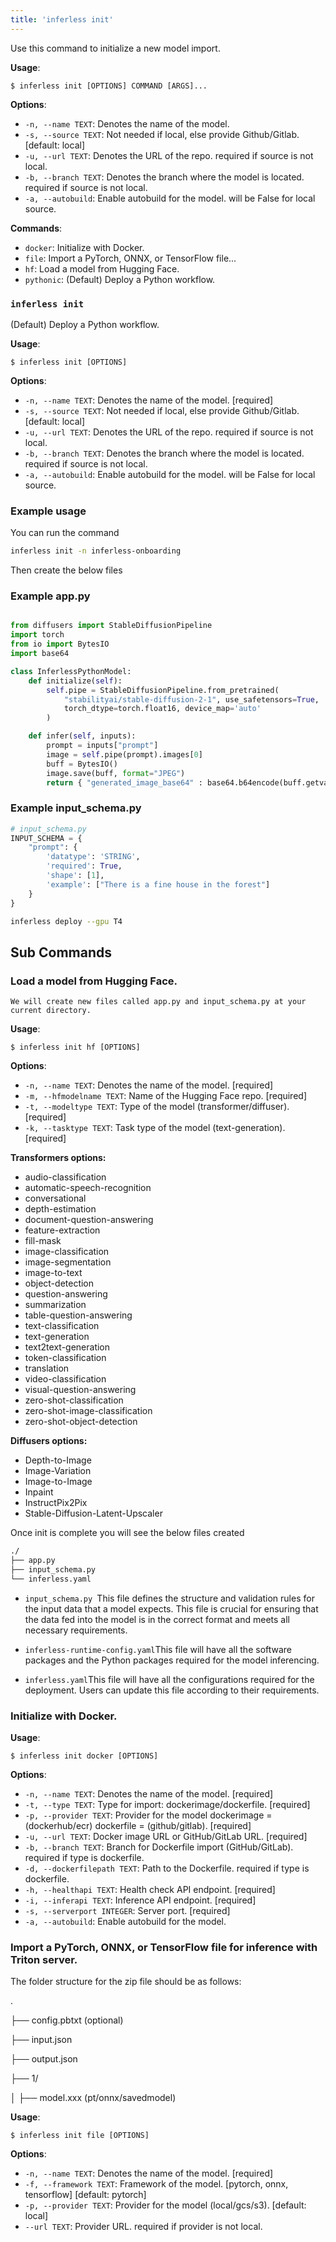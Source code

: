 ```yaml
---
title: 'inferless init'
---
```


Use this command to initialize a new model import.

**Usage**:

```console
$ inferless init [OPTIONS] COMMAND [ARGS]...
```

**Options**:

- `-n, --name TEXT`: Denotes the name of the model.
- `-s, --source TEXT`: Not needed if local, else provide Github/Gitlab. [default: local]
- `-u, --url TEXT`: Denotes the URL of the repo. required if source is not local.
- `-b, --branch TEXT`: Denotes the branch where the model is located. required if source is not local.
- `-a, --autobuild`: Enable autobuild for the model. will be False for local source.

**Commands**:

- `docker`: Initialize with Docker.
- `file`: Import a PyTorch, ONNX, or TensorFlow file...
- `hf`: Load a model from Hugging Face.
- `pythonic`: (Default) Deploy a Python workflow.

### `inferless init`

(Default) Deploy a Python workflow.

**Usage**:

```console
$ inferless init [OPTIONS]
```

**Options**:

- `-n, --name TEXT`: Denotes the name of the model. [required]
- `-s, --source TEXT`: Not needed if local, else provide Github/Gitlab. [default: local]
- `-u, --url TEXT`: Denotes the URL of the repo. required if source is not local.
- `-b, --branch TEXT`: Denotes the branch where the model is located. required if source is not local.
- `-a, --autobuild`: Enable autobuild for the model. will be False for local source.

### Example usage

You can run the command

```bash
inferless init -n inferless-onboarding
```

Then create the below files 

### Example app.py
```python

from diffusers import StableDiffusionPipeline
import torch
from io import BytesIO
import base64

class InferlessPythonModel:
    def initialize(self):
        self.pipe = StableDiffusionPipeline.from_pretrained(
            "stabilityai/stable-diffusion-2-1", use_safetensors=True,
            torch_dtype=torch.float16, device_map='auto'
        )

    def infer(self, inputs):
        prompt = inputs["prompt"]
        image = self.pipe(prompt).images[0]
        buff = BytesIO()
        image.save(buff, format="JPEG")
        return { "generated_image_base64" : base64.b64encode(buff.getvalue()).decode() }

```

### Example input_schema.py
```python
# input_schema.py
INPUT_SCHEMA = {
    "prompt": {
        'datatype': 'STRING',
        'required': True,
        'shape': [1],
        'example': ["There is a fine house in the forest"]
    }
}
```

```bash
inferless deploy --gpu T4
```

## Sub Commands 

### Load a model from Hugging Face.

    We will create new files called app.py and input_schema.py at your current directory.


**Usage**:

```console
$ inferless init hf [OPTIONS]
```

**Options**:

- `-n, --name TEXT`: Denotes the name of the model. [required]
- `-m, --hfmodelname TEXT`: Name of the Hugging Face repo. [required]
- `-t, --modeltype TEXT`: Type of the model (transformer/diffuser). [required]
- `-k, --tasktype TEXT`: Task type of the model (text-generation). [required]


**Transformers options:**

- audio-classification
- automatic-speech-recognition
- conversational
- depth-estimation
- document-question-answering
- feature-extraction
- fill-mask
- image-classification
- image-segmentation
- image-to-text
- object-detection
- question-answering
- summarization
- table-question-answering
- text-classification
- text-generation
- text2text-generation
- token-classification
- translation
- video-classification
- visual-question-answering
- zero-shot-classification
- zero-shot-image-classification
- zero-shot-object-detection

**Diffusers options:**

- Depth-to-Image
- Image-Variation
- Image-to-Image
- Inpaint
- InstructPix2Pix
- Stable-Diffusion-Latent-Upscaler

Once init is complete you will see the below files created

```bash
./
├── app.py
├── input_schema.py
└── inferless.yaml
```

- `input_schema.py `This file defines the structure and validation rules for the input data that a model expects. This file is crucial for ensuring that the data fed into the model is in the correct format and meets all necessary requirements.

- `inferless-runtime-config.yaml`This file will have all the software packages and the Python packages required for the model inferencing.

- `inferless.yaml`This file will have all the configurations required for the deployment. Users can update this file according to their requirements.

### Initialize with Docker.

**Usage**:

```console
$ inferless init docker [OPTIONS]
```

**Options**:

- `-n, --name TEXT`: Denotes the name of the model. [required]
- `-t, --type TEXT`: Type for import: dockerimage/dockerfile. [required]
- `-p, --provider TEXT`: Provider for the model dockerimage = (dockerhub/ecr) dockerfile = (github/gitlab). [required]
- `-u, --url TEXT`: Docker image URL or GitHub/GitLab URL. [required]
- `-b, --branch TEXT`: Branch for Dockerfile import (GitHub/GitLab). required if type is dockerfile.
- `-d, --dockerfilepath TEXT`: Path to the Dockerfile. required if type is dockerfile.
- `-h, --healthapi TEXT`: Health check API endpoint. [required]
- `-i, --inferapi TEXT`: Inference API endpoint. [required]
- `-s, --serverport INTEGER`: Server port. [required]
- `-a, --autobuild`: Enable autobuild for the model.

### Import a PyTorch, ONNX, or TensorFlow file for inference with Triton server.

The folder structure for the zip file should be as follows:

.

├── config.pbtxt (optional)

├── input.json

├── output.json

├── 1/

│ ├── model.xxx (pt/onnx/savedmodel)

**Usage**:

```console
$ inferless init file [OPTIONS]
```

**Options**:

- `-n, --name TEXT`: Denotes the name of the model. [required]
- `-f, --framework TEXT`: Framework of the model. [pytorch, onnx, tensorflow] [default: pytorch]
- `-p, --provider TEXT`: Provider for the model (local/gcs/s3). [default: local]
- `--url TEXT`: Provider URL. required if provider is not local.


